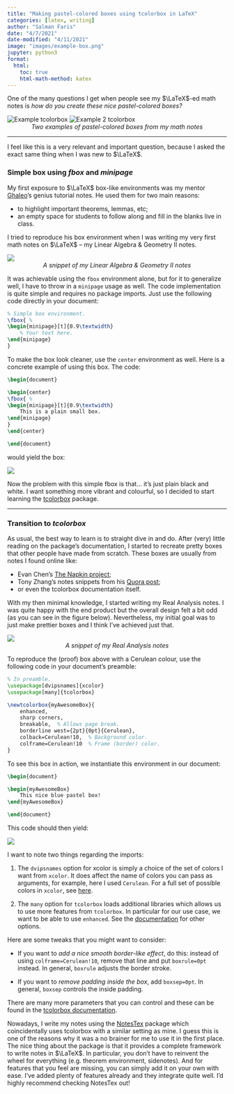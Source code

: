 ```yaml
---
title: "Making pastel-colored boxes using tcolorbox in LaTeX"
categories: [latex, writing]
author: "Salman Faris"
date: "4/7/2021"
date-modified: "4/11/2021"
image: "images/example-box.png"
jupyter: python3
format:
  html:
    toc: true
    html-math-method: katex
---
```


One of the many questions I get when people see my $\LaTeX$-ed math notes is _how do you create these nice pastel-colored boxes?_

![Example tcolorbox](images/example-box.png)
![Example 2 tcolorbox](images/example-box-2.png)
<center>*Two examples of pastel-colored boxes from my math notes*</center>

--- 

I feel like this is a very relevant and important question, because I asked the exact same thing when I was new to $\LaTeX$.


### Simple box using _fbox_ and _minipage_

My first exposure to $\LaTeX$ box-like environments was my mentor [Ghaleo](https://sites.google.com/site/tsoighaleo/)'s genius tutorial notes. He used them for two main reasons:

- to highlight important theorems, lemmas, etc;
- an empty space for students to follow along and fill in the blanks live in class.

I tried to reproduce his box environment when I was writing my very first math notes on $\LaTeX$ – my Linear Algebra & Geometry II notes.

![](images/my-first-box.png)
<center>*A snippet of my Linear Algebra & Geometry II notes*</center>

It was achievable using the `fbox` environment alone, but for it to generalize well, I have to throw in a `minipage` usage as well. The code implementation is quite simple and requires no package imports. Just use the following code directly in your document:

```latex
% Simple box environment.
\fbox{ %
\begin{minipage}[t]{0.9\textwidth}
    % Your text here.
\end{minipage}
}
```

To make the box look cleaner, use the `center` environment as well. Here is a concrete example of using this box. The code:

```latex
\begin{document}

\begin{center}
\fbox{ %
\begin{minipage}[t]{0.9\textwidth}
    This is a plain small box.
\end{minipage}
}
\end{center}

\end{document}
```

would yield the box:

![](images/plain-box.png)

Now the problem with this simple fbox is that... it's just plain black and white. I want something more vibrant and colourful, so I decided to start learning the [tcolorbox](https://ctan.org/pkg/tcolorbox) package.

---

### Transition to _tcolorbox_

As usual, the best way to learn is to straight dive in and do. After (very) little reading on the package's documentation, I started to recreate pretty boxes that other people have made from scratch. These boxes are usually from notes I found online like:

- Evan Chen's [The Napkin project](https://web.evanchen.cc/napkin.html);
- Tony Zhang's notes snippets from his [Quora post](https://www.quora.com/Does-anybody-use-LaTeX-to-take-notes-especially-during-class-If-not-what-do-you-use-especially-when-you-need-to-write-down-equations);
- or even the tcolorbox documentation itself.

With my then minimal knowledge, I started writing my Real Analysis notes. I was quite happy with the end product but the overall design felt a bit odd (as you can see in the figure below). Nevertheless, my initial goal was to just make prettier boxes and I think I've achieved just that.

![](images/my-second-box.png)
<center>*A snippet of my Real Analysis notes*</center>

To reproduce the (proof) box above with a Cerulean colour, use the following code in your document's preamble:

```latex
% In preamble.
\usepackage[dvipsnames]{xcolor}
\usepackage[many]{tcolorbox}

\newtcolorbox{myAwesomeBox}{
    enhanced,
    sharp corners,
    breakable,  % Allows page break.
    borderline west={2pt}{0pt}{Cerulean},
    colback=Cerulean!10,  % Background color.
    colframe=Cerulean!10  % Frame (border) color.
}
```

To see this box in action, we instantiate this environment in our document:

```latex
\begin{document}

\begin{myAwesomeBox}
    This nice blue pastel box!
\end{myAwesomeBox}

\end{document}
```

This code should then yield:

![](images/my-third-box.png)

I want to note two things regarding the imports:

1. The `dvipsnames` option for xcolor is simply a choice of the set of colors I want from `xcolor`. It does affect the name of colors you can pass as arguments, for example, here I used `Cerulean`. For a full set of possible colors in `xcolor`, see [here](https://en.wikibooks.org/wiki/LaTeX/Colors).

2. The `many` option for `tcolorbox` loads additional libraries which allows us to use more features from `tcolorbox`. In particular for our use case, we want to be able to use `enhanced`. See the [documentation](https://mirrors.nxthost.com/ctan/macros/latex/contrib/tcolorbox/tcolorbox.pdf) for other options.

Here are some tweaks that you might want to consider:

- If you want to _add a nice smooth border-like effect_, do this: instead of using `colframe=Cerulean!10`, remove that line and put `boxrule=0pt` instead. In general, `boxrule` adjusts the border stroke.

- If you want to _remove padding inside the box_, add `boxsep=0pt`. In general, `boxsep` controls the inside padding.

There are many more parameters that you can control and these can be found in the [tcolorbox documentation](https://mirrors.nxthost.com/ctan/macros/latex/contrib/tcolorbox/tcolorbox.pdf).

Nowadays, I write my notes using the [NotesTex](https://github.com/Adhumunt/NotesTeX) package which coincidentally uses tcolorbox with a similar setting as mine. I guess this is one of the reasons why it was a no brainer for me to use it in the first place. The nice thing about the package is that it provides a complete framework to write notes in $\LaTeX$. In particular, you don't have to reinvent the wheel for everything (e.g. theorem environment, sidenotes). And for features that you feel are missing, you can simply add it on your own with ease. I've added plenty of features already and they integrate quite well. I'd highly recommend checking NotesTex out!
